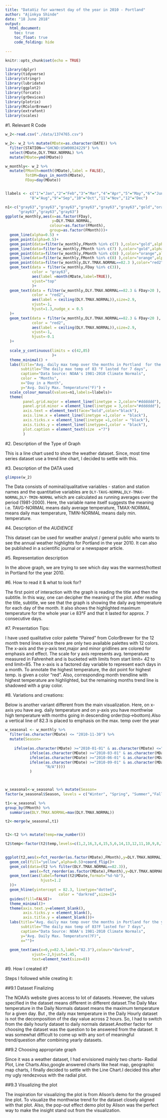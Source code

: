 ```yaml
---
title: "DataViz for warmest day of the year in 2010 - Portland"
author: "Ajinkya Shinde"
date: "18 June 2018"
output:
  html_document:
    toc: true
    toc_float: true
    code_folding: hide
  
---
```


```r
knitr::opts_chunk$set(echo = TRUE)
```

```r
library(dplyr)
library(tidyverse)
library(stringr)
library(lubridate)
library(ggplot2)
library(forcats)
library(grDevices)
library(plotrix)
library(RColorBrewer)
library(extrafont)
library(scales)

```

#1. Relevant R Code

```r

w_2<-read.csv("./data/1374765.csv")

w_2<- w_2 %>% mutate(MDate=as.character(DATE)) %>% 
  filter(STATION=="GHCND:USW00024229") %>% 
  select(MDate,DLY.TMAX.NORMAL) %>% 
  mutate(MDate=ymd(MDate))

w_monthly<- w_2 %>% 
  mutate(FMonth=month((MDate),label = FALSE),
         TotDM=days_in_month(MDate),
         FDay=day(MDate)) 


llabels <- c("1"="Jan","2"="Feb","3"="Mar","4"="Apr","5"="May","6"="Jun","7"="Jul",
           "8"="Aug","9"="Sep","10"="Oct","11"="Nov","12"="Dec")

n1<-c("gray63","gray63","gray63","gray63","gray63","gray63","gold","orange","gray63",
      "gray63","gray63","gray63")
ggplot(w_monthly,aes(x=as.factor(FDay),
                     y=DLY.TMAX.NORMAL,
                    colour=as.factor(FMonth),
                    group=as.factor(FMonth)))+
  geom_line(alpha=0.5) + 
  geom_point(alpha=0.5)+
  geom_point(data=filter(w_monthly,FMonth %in% c(7) ),color="gold",alpha=0.5)+
  geom_line(data=filter(w_monthly,FMonth %in% c(7) ),color="gold",alpha=0.5)+
  geom_point(data=filter(w_monthly,FMonth %in% c(8) ),color="orange",alpha=0.5)+
  geom_line(data=filter(w_monthly,FMonth %in% c(8) ),color="orange",alpha=0.5)+
  geom_point(data=filter(w_monthly,DLY.TMAX.NORMAL==82.3 ),color="red2")+
  geom_text(data = filter(w_monthly,FDay %in% c(3)),
            color = "gray63",
            aes(label =month(MDate,label=TRUE)),
            vjust="top"
            )+
  geom_text(data = filter(w_monthly,DLY.TMAX.NORMAL==82.3 & FDay>20 ),
            color = "red2",
            aes(label = ceiling(DLY.TMAX.NORMAL)),size=2.9,
            vjust=-1,
            hjust=1.3,nudge_x = 0.5
  )+
  geom_text(data = filter(w_monthly,DLY.TMAX.NORMAL==82.3 & FDay<20 ),
            color = "red2",
            aes(label = ceiling(DLY.TMAX.NORMAL)),size=2.9,
            vjust=-1,
            hjust=-0.1
  )+
  
  scale_y_continuous(limits = c(42,85)
                     )+
  theme_minimal() +
  labs(title="Avg. daily max temp over the months in Portland  for the year 2010",
       subtitle="The daily max temp of 83 °F lasted for 7 days",
       caption="Data Source: NOAA's 1981-2010 Climate Normals",
       color = "Months", 
       x="Day in a Month",
       y="Avg. Daily Max. Temperature(°F)") +
  scale_colour_manual(values=n1,labels=llabels)+
  theme(
        panel.grid.major = element_line(linetype = 2,color="#dddddd"), 
        panel.grid.minor = element_line(linetype = 3,color="#dddddd"), 
        axis.text = element_text(face="bold",color="black"),
        axis.line.x = element_line(linetype =1,color = "black"),
        axis.ticks.x = element_line(linetype =1,color = "black"),
        axis.ticks.y = element_line(linetype=1,color = "black"),
        plot.caption = element_text(size  ="7")
        )


```

#2. Description of the Type of Graph

This is a line chart used to show the weather dataset. Since, most time series dataset use a trend line chart, I decided to settle with this.




#3. Description of the DATA used

```r
glimpse(w_2)
```
The Data consists of nominal/qualitative variables - station and station names and the quantitative variables are `DLY-TAVG-NORMAL`,`DLY-TMAX-NORMAL`,`DLY-TMIN-NORMAL` which are calculated as running averages over the period (1981-2000). Here, the variable name itself suggests the meaning i.e. TAVG-NORMAL means daily average temperature, TMAX-NORMAL means daily max temperature, TMIN-NORMAL means daily min. temperature.


#4. Description of the _AUDIENCE_

This dataset can be used for weather analyst / general public who wants to 
see the annual weather highlights for Portland in the year 2010. It can also be published in a scientific journal or a newspaper article.


#5. Representation description

In the above graph, we are trying to see which day was the warmest/hottest in Portland for the year 2010. 


#6. How to read it & what to look for?

The first point of interaction with the graph is reading the title and then the subtitle. In this way, one can decipher the meaning of the plot. After reading the title, subtitle, we see that the graph is showing the daily avg temperature for each day of the month. It also shows the highlighted maximum temperature for the whole year i.e 83°F and that it lasted for approx. 7 consecutive days.


#7. Presentation Tips:

I have used qualitative color palette "Paired" from ColorBrewer  for the 12 month trend lines since there are only two available palettes with 12 colors. The x-axis
and the y-axis text,major and minor gridlines are colored for emphasis and effect. The scale for y axis represents avg. temperature measured in
Fahrenheit and is bucketed with limits from start limit= 42 to end limit=85. The x-axis is a factored day variable to represent each days in a month. To annotate the highest temperature, the dot point for highest temp. is given a color "red". Also, corresponding month trendline with highest temperature are highlighted, but the remaining months trend line is shadowed with a gray color.


#8. Variations and creations:

Below is another variant different from the main visualization. Here, on x-axis you have avg. daily temperature and on y-axis you have monthwise high temperature with months going in descending order(top->bottom).Also a vertical line of 82.3 is placed to emphasis on the max. temp over the year

```r

w_seasonal <- w_monthly %>%
  filter(as.character(MDate) <= "2010-11-30") %>% 
  mutate(Season=
        
    ifelse(as.character(MDate) >="2010-01-01" & as.character(MDate) <="2010-02-28","Winter",
           ifelse(as.character(MDate) >="2010-03-01" & as.character(MDate) <="2010-05-31","Spring",
           ifelse(as.character(MDate) >="2010-06-01" & as.character(MDate) <="2010-08-31","Summer",
           ifelse(as.character(MDate) >="2010-09-01" & as.character(MDate) <="2010-11-30","Fall",      
                  "N/A"))))    
           )
  


w_seasonal<-w_seasonal %>% mutate(Season=
factor(w_seasonal$Season, levels = c("Winter", "Spring", "Summer","Fall")))

t1<-w_seasonal %>% 
group_by(FMonth) %>% 
  summarise(DLY.TMAX.NORMAL=max(DLY.TMAX.NORMAL))

t2<-merge(w_seasonal,t1)


t2<-t2 %>% mutate(temp=row_number())

t2$temp<-factor(t2$temp,levels=c(1,2,16,3,4,15,5,6,14,13,12,11,10,9,8,7))
  

ggplot(t2,aes(x=fct_reorder(as.factor(MDate),FMonth),y=DLY.TMAX.NORMAL)) +
  geom_col(fill="yellow",alpha=0.5)+coord_flip()+
  geom_col(data=(t2 %>% filter(DLY.TMAX.NORMAL==82.3)),
           aes(x=fct_reorder(as.factor(MDate),FMonth),y=DLY.TMAX.NORMAL,fill="white"))+
  geom_text(aes(label=format(t2$MDate,format="%d-%b"),
                hjust=1.2
  ))+
  geom_hline(yintercept = 82.3, linetype="dotted", 
                        color = "darkred",size=1)+
  guides(fill=FALSE)+
  theme_minimal()+
  theme(axis.text.y=element_blank(),
        axis.ticks.y = element_blank(),
        axis.title.y = element_blank())+
  labs(title="Avg. daily max temp over the months in Portland for the year 2010",
       subtitle="The daily max temp of 83?F lasted for 7 days",
       caption="Data Source: NOAA's 1981-2010 Climate Normals",
       y="Avg. Daily Max. Temperature(?F)",
       x="")+
  
  geom_text(aes(x=0,y=82.5,label="82.3"),colour="darkred",
            vjust=-2,hjust=1.45,
            text=element_text(size=8))


```



#9. How I created it?

Steps I followed while creating it:

##9.1 Dataset Finalizing 

The NOAA's website gives access to lot of datasets. However, the values specified in the dataset means different in different dataset.The Daily Max temperature in the Daily Normals dataset means the maximum temperature for a given day. But , the daily max temperature in the Daily Hourly dataset is not the decomposition of the day value across 2 hours. So, I had to switch from the daily hourly dataset to daily normals 
dataset.Another factor for choosing the dataset was the question to be answered from the dataset. It was somewhat difficult to come up with any sort of meaningful trend/question after combining yearly datasets.

##9.2 Choosing appropriate graph

Since it was a weather dataset, I had envisioned mainly two charts- Radial Plot, Line Charts.Also,google answered charts like heat map, geographic map charts, I finally decided to settle with the Line Chart.I decided this after my ugly rendezvous with the radial plot.

##9.3 Visualizing the plot

The inspiration for visualizing the plot is from Alison's demo for the grouped line plot. To visualize the monthwise trend for the dataset closely aligned with that plot. Also, the pop-out effect demo plot by Alison was the perfect way to make the insight stand out from the 
visualization.



